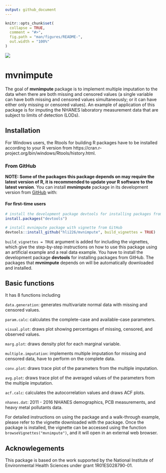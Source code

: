 ```yaml
---
output: github_document
---
```


<!-- README.md is generated from README.Rmd. Please edit that file -->

```r
knitr::opts_chunk$set(
  collapse = TRUE,
  comment = "#>",
  fig.path = "man/figures/README-",
  out.width = "100%"
)
```

<!-- hit counter -->

<a href="https://hits.seeyoufarm.com"><img src="https://hits.seeyoufarm.com/api/count/incr/badge.svg?url=https%3A%2F%2Fgithub.com%2Fhli226%2Fmvnimpute&count_bg=%2379C83D&title_bg=%23555555&icon=&icon_color=%23E7E7E7&title=hits&edge_flat=false"/></a>

# mvnimpute

<!-- badges: start -->
<!-- badges: end -->

The goal of **mvnimpute** package is to implement multiple imputation to the data when there are both missing and censored values (a single variable can have both missing and censored values simultaneously; or it can have either only missing or censored values). An example of application of this package is for imputing the NHANES laboratory measurement data that are subject to limits of detection (LODs).


## Installation

For Windows users, the Rtools for building R packages have to be installed according to your R version from https://cran.r-project.org/bin/windows/Rtools/history.html.

### From GitHub

**NOTE: Some of the packages this package depends on may require the latest version of R, it is recommended to update your R software to the latest version**. You can install **mvnimpute** package in its development version from [GitHub](https://github.com) with:

#### For first-time users
``` r
# install the development package devtools for installing packages from GitHub
install.packages("devtools")

# install mvnimpute package with vignette from GitHub
devtools::install_github("hli226/mvnimpute", build_vignettes = TRUE)
```

`build_vignettes = TRUE` argument is added for including the vignettes, which give the step-by-step instructions on how to use this package using an artificial example and a real data example. You have to install the development package **devtools** for installing packages from GitHub. The packages that **mvnimpute** depends on will be automatically downloaded and installed.  

## Basic functions

It has 8 functions including 

`data.generation`: generates multivariate normal data with missing and censored values.

`param.calc`: calculates the complete-case and available-case parameters.

`visual.plot`: draws plot showing percentages of missing, censored, and observed values.

`marg.plot`: draws density plot for each marginal variable.

`multiple.imputation`: implements multiple imputation for missing and censored data, have to perform on the complete data.

`conv.plot`: draws trace plot of the parameters from the multiple imputation.

`avg.plot`: draws trace plot of the averaged values of the parameters from the multiple imputation.

`acf.calc`: calculates the autocorrelation values and draws ACF plots.

`nhanes.dat`: 2011 - 2016 NHANES demographics, PCB measurements, and heavy metal pollutants data.

For detailed instructions on using the package and a walk-through example, please refer to the vignette downloaded with the package. Once the package is installed, the vignette can be accessed using the function `browseVignettes("mvnimpute")`, and it will open in an external web browser.

## Acknowlegements

This package is based on the work supported by the National Institute of Environmental Health Sciences under grant 1R01ES028790-01. 
